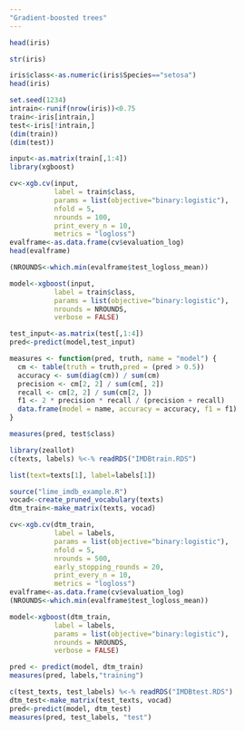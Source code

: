 ```yaml
---
"Gradient-boosted trees"
---
```

```r
head(iris)
```
```r
str(iris)
```
```r
iris$class<-as.numeric(iris$Species=="setosa")
head(iris)
```
```r
set.seed(1234)
intrain<-runif(nrow(iris))<0.75
train<-iris[intrain,]
test<-iris[!intrain,]
(dim(train))
(dim(test))
```

```r
input<-as.matrix(train[,1:4])
library(xgboost)
```

```r
cv<-xgb.cv(input,
           label = train$class,
           params = list(objective="binary:logistic"),
           nfold = 5,
           nrounds = 100,
           print_every_n = 10,
           metrics = "logloss")
evalframe<-as.data.frame(cv$evaluation_log)
head(evalframe)
```
```r
(NROUNDS<-which.min(evalframe$test_logloss_mean))
```

```r
model<-xgboost(input,
           label = train$class,
           params = list(objective="binary:logistic"),
           nrounds = NROUNDS,
           verbose = FALSE)
```

```r
test_input<-as.matrix(test[,1:4])
pred<-predict(model,test_input)
```

```r
measures <- function(pred, truth, name = "model") {
  cm <- table(truth = truth,pred = (pred > 0.5))
  accuracy <- sum(diag(cm)) / sum(cm)
  precision <- cm[2, 2] / sum(cm[, 2])
  recall <- cm[2, 2] / sum(cm[2, ])
  f1 <- 2 * precision * recall / (precision + recall)
  data.frame(model = name, accuracy = accuracy, f1 = f1)
}
```

```r
measures(pred, test$class)
```
```r
library(zeallot)
c(texts, labels) %<-% readRDS("IMDBtrain.RDS") 
```

```r
list(text=texts[1], label=labels[1])
```
```r
source("lime_imdb_example.R")
vocad<-create_pruned_vocabulary(texts)
dtm_train<-make_matrix(texts, vocad)
```

```r
cv<-xgb.cv(dtm_train,
           label = labels,
           params = list(objective="binary:logistic"),
           nfold = 5,
           nrounds = 500,
           early_stopping_rounds = 20,
           print_every_n = 10,
           metrics = "logloss")
evalframe<-as.data.frame(cv$evaluation_log)
(NROUNDS<-which.min(evalframe$test_logloss_mean))
```
```r
model<-xgboost(dtm_train,
           label = labels,
           params = list(objective="binary:logistic"),
           nrounds = NROUNDS,
           verbose = FALSE)
```
```r
pred <- predict(model, dtm_train)
measures(pred, labels,"training")
```
```r
c(test_texts, test_labels) %<-% readRDS("IMDBtest.RDS")
dtm_test<-make_matrix(test_texts, vocad)
pred<-predict(model, dtm_test)
measures(pred, test_labels, "test")
```

















































